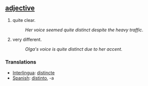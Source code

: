 == [[adjective]] ==
#quite clear.
#:''Her voice seemed quite distinct despite the heavy traffic''.
#very different.
#:''Olga's voice is quite distinct due to her accent''.

=== Translations ===
*[[Interlingua]]: [[distincte]]
*[[Spanish]]: [[distinto]], -a